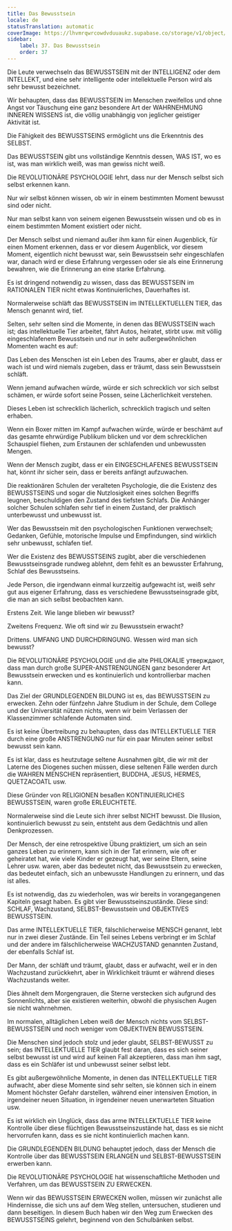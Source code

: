 ```yaml
---
title: Das Bewusstsein
locale: de
statusTranslation: automatic
coverImage: https://lhvmrqwrcowdvduuaukz.supabase.co/storage/v1/object/public/strapi-uploads/small_cover-educacion-fundamental.webp-2d51a7828a2b1309555be27f7e2a61a0.webp
sidebar:
    label: 37. Das Bewusstsein
    order: 37
---
```

Die Leute verwechseln das BEWUSSTSEIN mit der INTELLIGENZ oder dem INTELLEKT, und eine sehr intelligente oder intellektuelle Person wird als sehr bewusst bezeichnet.

Wir behaupten, dass das BEWUSSTSEIN im Menschen zweifellos und ohne Angst vor Täuschung eine ganz besondere Art der WAHRNEHMUNG INNEREN WISSENS ist, die völlig unabhängig von jeglicher geistiger Aktivität ist.

Die Fähigkeit des BEWUSSTSEINS ermöglicht uns die Erkenntnis des SELBST.

Das BEWUSSTSEIN gibt uns vollständige Kenntnis dessen, WAS IST, wo es ist, was man wirklich weiß, was man gewiss nicht weiß.

Die REVOLUTIONÄRE PSYCHOLOGIE lehrt, dass nur der Mensch selbst sich selbst erkennen kann.

Nur wir selbst können wissen, ob wir in einem bestimmten Moment bewusst sind oder nicht.

Nur man selbst kann von seinem eigenen Bewusstsein wissen und ob es in einem bestimmten Moment existiert oder nicht.

Der Mensch selbst und niemand außer ihm kann für einen Augenblick, für einen Moment erkennen, dass er vor diesem Augenblick, vor diesem Moment, eigentlich nicht bewusst war, sein Bewusstsein sehr eingeschlafen war, danach wird er diese Erfahrung vergessen oder sie als eine Erinnerung bewahren, wie die Erinnerung an eine starke Erfahrung.

Es ist dringend notwendig zu wissen, dass das BEWUSSTSEIN im RATIONALEN TIER nicht etwas Kontinuierliches, Dauerhaftes ist.

Normalerweise schläft das BEWUSSTSEIN im INTELLEKTUELLEN TIER, das Mensch genannt wird, tief.

Selten, sehr selten sind die Momente, in denen das BEWUSSTSEIN wach ist; das intellektuelle Tier arbeitet, fährt Autos, heiratet, stirbt usw. mit völlig eingeschlafenem Bewusstsein und nur in sehr außergewöhnlichen Momenten wacht es auf:

Das Leben des Menschen ist ein Leben des Traums, aber er glaubt, dass er wach ist und wird niemals zugeben, dass er träumt, dass sein Bewusstsein schläft.

Wenn jemand aufwachen würde, würde er sich schrecklich vor sich selbst schämen, er würde sofort seine Possen, seine Lächerlichkeit verstehen.

Dieses Leben ist schrecklich lächerlich, schrecklich tragisch und selten erhaben.

Wenn ein Boxer mitten im Kampf aufwachen würde, würde er beschämt auf das gesamte ehrwürdige Publikum blicken und vor dem schrecklichen Schauspiel fliehen, zum Erstaunen der schlafenden und unbewussten Mengen.

Wenn der Mensch zugibt, dass er ein EINGESCHLAFENES BEWUSSTSEIN hat, könnt ihr sicher sein, dass er bereits anfängt aufzuwachen.

Die reaktionären Schulen der veralteten Psychologie, die die Existenz des BEWUSSTSEINS und sogar die Nutzlosigkeit eines solchen Begriffs leugnen, beschuldigen den Zustand des tiefsten Schlafs. Die Anhänger solcher Schulen schlafen sehr tief in einem Zustand, der praktisch unterbewusst und unbewusst ist.

Wer das Bewusstsein mit den psychologischen Funktionen verwechselt; Gedanken, Gefühle, motorische Impulse und Empfindungen, sind wirklich sehr unbewusst, schlafen tief.

Wer die Existenz des BEWUSSTSEINS zugibt, aber die verschiedenen Bewusstseinsgrade rundweg ablehnt, dem fehlt es an bewusster Erfahrung, Schlaf des Bewusstseins.

Jede Person, die irgendwann einmal kurzzeitig aufgewacht ist, weiß sehr gut aus eigener Erfahrung, dass es verschiedene Bewusstseinsgrade gibt, die man an sich selbst beobachten kann.

Erstens Zeit. Wie lange blieben wir bewusst?

Zweitens Frequenz. Wie oft sind wir zu Bewusstsein erwacht?

Drittens. UMFANG UND DURCHDRINGUNG. Wessen wird man sich bewusst?

Die REVOLUTIONÄRE PSYCHOLOGIE und die alte PHILOKALIE утверждают, dass man durch große SUPER-ANSTRENGUNGEN ganz besonderer Art Bewusstsein erwecken und es kontinuierlich und kontrollierbar machen kann.

Das Ziel der GRUNDLEGENDEN BILDUNG ist es, das BEWUSSTSEIN zu erwecken. Zehn oder fünfzehn Jahre Studium in der Schule, dem College und der Universität nützen nichts, wenn wir beim Verlassen der Klassenzimmer schlafende Automaten sind.

Es ist keine Übertreibung zu behaupten, dass das INTELLEKTUELLE TIER durch eine große ANSTRENGUNG nur für ein paar Minuten seiner selbst bewusst sein kann.

Es ist klar, dass es heutzutage seltene Ausnahmen gibt, die wir mit der Laterne des Diogenes suchen müssen, diese seltenen Fälle werden durch die WAHREN MENSCHEN repräsentiert, BUDDHA, JESUS, HERMES, QUETZACOATL usw.

Diese Gründer von RELIGIONEN besaßen KONTINUIERLICHES BEWUSSTSEIN, waren große ERLEUCHTETE.

Normalerweise sind die Leute sich ihrer selbst NICHT bewusst. Die Illusion, kontinuierlich bewusst zu sein, entsteht aus dem Gedächtnis und allen Denkprozessen.

Der Mensch, der eine retrospektive Übung praktiziert, um sich an sein ganzes Leben zu erinnern, kann sich in der Tat erinnern, wie oft er geheiratet hat, wie viele Kinder er gezeugt hat, wer seine Eltern, seine Lehrer usw. waren, aber das bedeutet nicht, das Bewusstsein zu erwecken, das bedeutet einfach, sich an unbewusste Handlungen zu erinnern, und das ist alles.

Es ist notwendig, das zu wiederholen, was wir bereits in vorangegangenen Kapiteln gesagt haben. Es gibt vier Bewusstseinszustände. Diese sind: SCHLAF, Wachzustand, SELBST-Bewusstsein und OBJEKTIVES BEWUSSTSEIN.

Das arme INTELLEKTUELLE TIER, fälschlicherweise MENSCH genannt, lebt nur in zwei dieser Zustände. Ein Teil seines Lebens verbringt er im Schlaf und der andere im fälschlicherweise WACHZUSTAND genannten Zustand, der ebenfalls Schlaf ist.

Der Mann, der schläft und träumt, glaubt, dass er aufwacht, weil er in den Wachzustand zurückkehrt, aber in Wirklichkeit träumt er während dieses Wachzustands weiter.

Dies ähnelt dem Morgengrauen, die Sterne verstecken sich aufgrund des Sonnenlichts, aber sie existieren weiterhin, obwohl die physischen Augen sie nicht wahrnehmen.

Im normalen, alltäglichen Leben weiß der Mensch nichts vom SELBST-BEWUSSTSEIN und noch weniger vom OBJEKTIVEN BEWUSSTSEIN.

Die Menschen sind jedoch stolz und jeder glaubt, SELBST-BEWUSST zu sein; das INTELLEKTUELLE TIER glaubt fest daran, dass es sich seiner selbst bewusst ist und wird auf keinen Fall akzeptieren, dass man ihm sagt, dass es ein Schläfer ist und unbewusst seiner selbst lebt.

Es gibt außergewöhnliche Momente, in denen das INTELLEKTUELLE TIER aufwacht, aber diese Momente sind sehr selten, sie können sich in einem Moment höchster Gefahr darstellen, während einer intensiven Emotion, in irgendeiner neuen Situation, in irgendeiner neuen unerwarteten Situation usw.

Es ist wirklich ein Unglück, dass das arme INTELLEKTUELLE TIER keine Kontrolle über diese flüchtigen Bewusstseinszustände hat, dass es sie nicht hervorrufen kann, dass es sie nicht kontinuierlich machen kann.

Die GRUNDLEGENDEN BILDUNG behauptet jedoch, dass der Mensch die Kontrolle über das BEWUSSTSEIN ERLANGEN und SELBST-BEWUSSTSEIN erwerben kann.

Die REVOLUTIONÄRE PSYCHOLOGIE hat wissenschaftliche Methoden und Verfahren, um das BEWUSSTSEIN ZU ERWECKEN.

Wenn wir das BEWUSSTSEIN ERWECKEN wollen, müssen wir zunächst alle Hindernisse, die sich uns auf dem Weg stellen, untersuchen, studieren und dann beseitigen. In diesem Buch haben wir den Weg zum Erwecken des BEWUSSTSEINS gelehrt, beginnend von den Schulbänken selbst.

